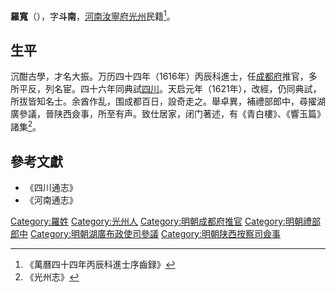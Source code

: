 '''羅寬'''（{{bd|？||？|}}），字'''斗南'''，[[河南|河南]][[汝寧府|汝寧府]][[光州|光州]]民籍<ref>《萬曆四十四年丙辰科進士序齒録》</ref>。

== 生平 ==
沉酣古學，才名大振。万历四十四年（1616年）丙辰科進士，任[[成都府|成都府]]推官，多所平反，列名宦。四十六年同典試[[四川|四川]]。天启元年（1621年），改經，仍同典試，所拔皆知名士。余酋作乱，围成都百日，設奇走之。舉卓異，補禮部郎中，尋擢湖廣參議，晉陕西僉事，所至有声。致仕居家，闭门著述，有《青白樓》、《響玉篇》諸集<ref>《光州志》</ref>。

==參考文獻==
{{reflist}}
*《四川通志》
*《河南通志》

{{萬曆四十四年丙辰科殿試金榜}}

{{Authority control}}

{{DEFAULTSORT:Luo羅}}
[[Category:羅姓|Category:羅姓]]
[[Category:光州人|Category:光州人]]
[[Category:明朝成都府推官|Category:明朝成都府推官]]
[[Category:明朝禮部郎中|Category:明朝禮部郎中]]
[[Category:明朝湖廣布政使司參議|Category:明朝湖廣布政使司參議]]
[[Category:明朝陕西按察司僉事|Category:明朝陕西按察司僉事]]


{{明朝人物小作品}}